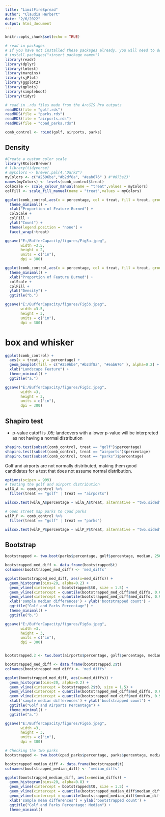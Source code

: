 ---
title: "LimitFireSpread"
author: "Claudia Herbert"
date: "2/6/2022"
output: html_document
---

```{r setup, include=FALSE}
knitr::opts_chunk$set(echo = TRUE)
```


```{r}
# read in packages 
# If you have not installed these packages already, you will need to do so
# install.packages("<insert package name>")
library(readr)
library(dplyr)
library(lmtest)
library(margins)
library(sjPlot)
library(ggplot2)
library(gplots)
library(simpleboot)
library(tidyr)
```


```{r}
# read in .rda files made from the ArcGIS Pro outputs 
readRDS(file = "golf.rds")
readRDS(file = "parks.rds")
readRDS(file = "airports.rds")
readRDS(file = "cpad_parks.rds")

comb_control <- rbind(golf, airports, parks) 
```


## Density 
```{r}
#Create a custom color scale
library(RColorBrewer)
# library(tidyverse)
# myColors <- brewer.pal(4,"Dark2")
myColors <- c("#2596be","#b2df8a", "#eab676" ) #"#873e23"
names(myColors) <- levels(comb_control$treat)
colScale <- scale_colour_manual(name = "treat",values = myColors)
colFill <- scale_fill_manual(name = "treat",values = myColors)

ggplot(comb_control,aes(x = percentage, col = treat, fill = treat, group = treat)) + geom_histogram(alpha=0.2) +
  theme_minimal() +
  xlab("Proportion of Feature Burned") + 
  colScale +
  colFill +
  ylab("Count") +
  theme(legend.position = "none") +
  facet_wrap(~treat)

ggsave("E:/BufferCapacity/figures/Fig5a.jpeg",  
       width =3.5,
       height = 2,
       units = c("in"),
       dpi = 300)

ggplot(comb_control,aes(x = percentage, col = treat, fill = treat, group = treat)) + geom_density(alpha=0.2) +
  theme_minimal() +
  xlab("Proportion of Feature Burned") + 
  colScale +
  colFill +
  ylab("Density") + 
  ggtitle("b.")

ggsave("E:/BufferCapacity/figures/Fig5b.jpeg",  
       width =3.5,
       height = 3,
       units = c("in"),
       dpi = 300)
```

# box and whisker 
```{r}
ggplot(comb_control) +
  aes(x = treat, y = percentage) +
  geom_boxplot(fill = c("#2596be","#b2df8a", "#eab676" ), alpha=0.2) +
  xlab("Landscape Feature") + 
  theme_minimal() + 
  ggtitle("a.")

ggsave("E:/BufferCapacity/figures/Fig5c.jpeg",  
       width =3,
       height = 3,
       units = c("in"),
       dpi = 300)
```

## Shapiro test 
- p-value cutoff is .05; landcovers with a lower p-value will be interpreted as not having a normal distribution
```{r}
shapiro.test(subset(comb_control, treat == "golf")$percentage)
shapiro.test(subset(comb_control, treat == "airports")$percentage)
shapiro.test(subset(comb_control, treat == "parks")$percentage)
```

Golf and airports are not normally distributed, making them good candidates for a test that does not assume normal distribution. 

```{r}
options(scipen = 999)
# testing the golf and airport distribution
wilG_A <- comb_control %>% 
  filter(treat == "golf" | treat == "airports") 

wilcox.test(wilG_A$percentage ~ wilG_A$treat, alternative = "two.sided")

# open street map parks to cpad parks
wilP_P <- comb_control %>% 
  filter(treat == "golf" | treat == "parks") 

wilcox.test(wilP_P$percentage ~ wilP_P$treat, alternative = "two.sided")

```


## Bootstrap 
```{r}
bootstrapped <- two.boot(parks$percentage, golf$percentage, median, 2500)

bootstrapped_med_diff <- data.frame(bootstrapped$t)
colnames(bootstrapped_med_diff) <- 'med_diffs'

ggplot(bootstrapped_med_diff, aes(x=med_diffs)) + 
  geom_histogram(bins=20, alpha=0.2) +
  geom_vline(xintercept = bootstrapped$t0, size = 1.5) +
  geom_vline(xintercept = quantile(bootstrapped_med_diff$med_diffs, 0.05), size = 1, linetype = 'dashed') +
  geom_vline(xintercept = quantile(bootstrapped_med_diff$med_diffs, 0.95), size = 1, linetype = 'dashed') +
  xlab('sample median differences') + ylab('bootstrapped count') + 
  ggtitle("Golf and Parks Percentage") +
  theme_minimal() + 
  ggtitle("b.")

ggsave("E:/BufferCapacity/figures/Fig6a.jpeg",  
       width =3,
       height = 3,
       units = c("in"),
       dpi = 300)


bootstrapped.2 <- two.boot(airports$percentage, golf$percentage, median, 2500)

bootstrapped_med_diff <- data.frame(bootstrapped.2$t)
colnames(bootstrapped_med_diff) <- 'med_diffs'

ggplot(bootstrapped_med_diff, aes(x=med_diffs)) + 
  geom_histogram(bins=20, alpha=0.2) +
  geom_vline(xintercept = bootstrapped.2$t0, size = 1.5) +
  geom_vline(xintercept = quantile(bootstrapped_med_diff$med_diffs, 0.05), size = 1, linetype = 'dashed') +
  geom_vline(xintercept = quantile(bootstrapped_med_diff$med_diffs, 0.95), size = 1, linetype = 'dashed') +
  xlab('sample median differences') + ylab('bootstrapped count') + 
  ggtitle("Golf and Airports Percentage") +
  theme_minimal() + 
  ggtitle("a.")

ggsave("E:/BufferCapacity/figures/Fig6b.jpeg",  
       width =3,
       height = 3,
       units = c("in"),
       dpi = 300)

# Checking the two parks
bootstrapped <- two.boot(cpad_parks$percentage, parks$percentage, median, 2500)

bootstrapped_median_diff <- data.frame(bootstrapped$t)
colnames(bootstrapped_median_diff) <- 'median_diffs'

ggplot(bootstrapped_median_diff, aes(x=median_diffs)) + 
  geom_histogram(bins=20, alpha=0.8) +
  geom_vline(xintercept = bootstrapped$t0, size = 1.5) +
  geom_vline(xintercept = quantile(bootstrapped_median_diff$median_diffs, 0.05), size = 1, linetype = 'dashed') +
  geom_vline(xintercept = quantile(bootstrapped_median_diff$median_diffs, 0.95), size = 1, linetype = 'dashed') +
  xlab('sample mean differences') + ylab('bootstrapped count') + 
  ggtitle("Golf and Parks Percentage: Median") +
  theme_minimal()
```



